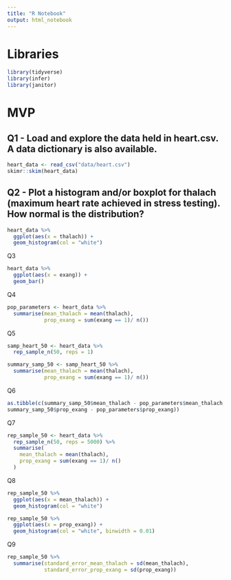 ```yaml
---
title: "R Notebook"
output: html_notebook
---
```


# Libraries

```r
library(tidyverse)
library(infer)
library(janitor)
```

# MVP
## Q1 - Load and explore the data held in heart.csv. A data dictionary is also available.

```r
heart_data <- read_csv("data/heart.csv")
skimr::skim(heart_data)
```

## Q2 - Plot a histogram and/or boxplot for thalach (maximum heart rate achieved in stress testing). How normal is the distribution?

```r
heart_data %>% 
  ggplot(aes(x = thalach)) +
  geom_histogram(col = "white")


```
Q3
```r
heart_data %>%
  ggplot(aes(x = exang)) +
  geom_bar()
```
Q4
```r
pop_parameters <- heart_data %>% 
  summarise(mean_thalach = mean(thalach),
            prop_exang = sum(exang == 1)/ n())
```


Q5
```r
samp_heart_50 <- heart_data %>% 
  rep_sample_n(50, reps = 1)

summary_samp_50 <- samp_heart_50 %>% 
  summarise(mean_thalach = mean(thalach),
            prop_exang = sum(exang == 1)/ n())
```

Q6
```r
as.tibble(c(summary_samp_50$mean_thalach - pop_parameters$mean_thalach,
summary_samp_50$prop_exang - pop_parameters$prop_exang))
```
Q7
```r
rep_sample_50 <- heart_data %>% 
  rep_sample_n(50, reps = 5000) %>% 
  summarise(
    mean_thalach = mean(thalach),
    prop_exang = sum(exang == 1)/ n()
  )
```


Q8
```r
rep_sample_50 %>% 
  ggplot(aes(x = mean_thalach)) +
  geom_histogram(col = "white")

rep_sample_50 %>% 
  ggplot(aes(x = prop_exang)) +
  geom_histogram(col = "white", binwidth = 0.01)
```

Q9

```r
rep_sample_50 %>% 
  summarise(standard_error_mean_thalach = sd(mean_thalach),
            standard_error_prop_exang = sd(prop_exang))
```

